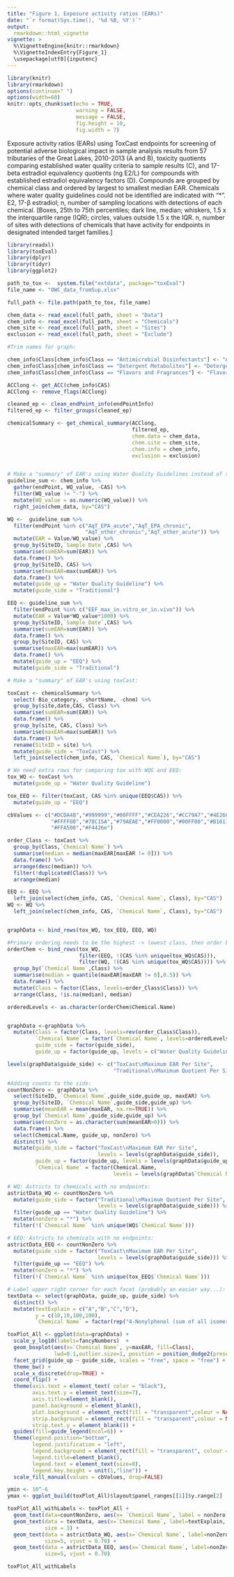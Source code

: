 ```yaml
---
title: "Figure 1. Exposure activity ratios (EARs)"
date: "`r format(Sys.time(), '%d %B, %Y')`"
output: 
  rmarkdown::html_vignette
vignette: >
  %\VignetteEngine{knitr::rmarkdown}
  %\VignetteIndexEntry{Figure_1}
  \usepackage[utf8]{inputenc}
---
```



```r
library(knitr)
library(rmarkdown)
options(continue=" ")
options(width=60)
knitr::opts_chunk$set(echo = TRUE,
                      warning = FALSE,
                      message = FALSE,
                      fig.height = 10,
                      fig.width = 7)
```

Exposure activity ratios (EARs) using ToxCast endpoints for screening of potential adverse biological impact in sample analysis results from 57 tributaries of the Great Lakes, 2010-2013 (A and B), toxicity quotients comparing established water quality criteria to sample results (C), and 17-beta estradiol equivalency quotients (ng E2/L) for compounds with established estradiol equivalency factors (D). Compounds are grouped by chemical class and ordered by largest to smallest median EAR. Chemicals where water quality guidelines could not be identified are indicated with “*”.  E2, 17-β estradiol; n, number of sampling locations with detections of each chemical. [Boxes, 25th to 75th percentiles; dark line, median; whiskers, 1.5 x the interquartile range (IQR); circles, values outside 1.5 x the IQR. n, number of sites with detections of chemicals that have activity for endpoints in designated intended target families.]



```r
library(readxl)
library(toxEval)
library(dplyr)
library(tidyr)
library(ggplot2)

path_to_tox <-  system.file("extdata", package="toxEval")
file_name <- "OWC_data_fromSup.xlsx"

full_path <- file.path(path_to_tox, file_name)

chem_data <- read_excel(full_path, sheet = "Data")
chem_info <- read_excel(full_path, sheet = "Chemicals") 
chem_site <- read_excel(full_path, sheet = "Sites")
exclusion <- read_excel(full_path, sheet = "Exclude")

#Trim names for graph:

chem_info$Class[chem_info$Class == "Antimicrobial Disinfectants"] <- "Antimicrobial"
chem_info$Class[chem_info$Class == "Detergent Metabolites"] <- "Detergent"
chem_info$Class[chem_info$Class == "Flavors and Fragrances"] <- "Flavor/Fragrance"

ACClong <- get_ACC(chem_info$CAS)
ACClong <- remove_flags(ACClong)

cleaned_ep <- clean_endPoint_info(endPointInfo)
filtered_ep <- filter_groups(cleaned_ep)

chemicalSummary <- get_chemical_summary(ACClong,
                                        filtered_ep, 
                                        chem.data = chem_data, 
                                        chem.site = chem_site, 
                                        chem.info = chem_info,
                                        exclusion = exclusion)


# Make a "summary" of EAR's using Water Quality Guidelines instead of toxCast:
guideline_sum <- chem_info %>%
  gather(endPoint, WQ_value, -CAS) %>%
  filter(WQ_value != "-") %>%
  mutate(WQ_value = as.numeric(WQ_value)) %>%
  right_join(chem_data, by="CAS")

WQ <-  guideline_sum %>%
  filter(endPoint %in% c("AqT_EPA_acute","AqT_EPA_chronic",
                         "AqT_other_chronic","AqT_other_acute")) %>%
  mutate(EAR = Value/WQ_value) %>%
  group_by(SiteID,`Sample Date`,CAS) %>%
  summarise(sumEAR=sum(EAR)) %>%
  data.frame() %>%
  group_by(SiteID, CAS) %>%
  summarise(maxEAR=max(sumEAR)) %>%
  data.frame() %>%
  mutate(guide_up = "Water Quality Guideline") %>%
  mutate(guide_side = "Traditional")

EEQ <- guideline_sum %>%
  filter(endPoint %in% c("EEF_max_in.vitro_or_in.vivo")) %>%
  mutate(EAR = Value*WQ_value*1000) %>%
  group_by(SiteID,`Sample Date`,CAS) %>%
  summarise(sumEAR=sum(EAR)) %>%
  data.frame() %>%
  group_by(SiteID, CAS) %>%
  summarise(maxEAR=max(sumEAR)) %>%
  data.frame() %>%
  mutate(guide_up = "EEQ") %>%
  mutate(guide_side = "Traditional")

# Make a "summary" of EAR's using toxCast:

toxCast <- chemicalSummary %>%
  select(-Bio_category, -shortName, -chnm) %>%
  group_by(site,date,CAS, Class) %>%
  summarise(sumEAR=sum(EAR)) %>%
  data.frame() %>%
  group_by(site, CAS, Class) %>%
  summarise(maxEAR=max(sumEAR)) %>%
  data.frame() %>%
  rename(SiteID = site) %>%
  mutate(guide_side = "ToxCast") %>%
  left_join(select(chem_info, CAS, `Chemical Name`), by="CAS") 

# We need extra rows for comparing tox with WQG and EEQ:
tox_WQ <- toxCast %>%
  mutate(guide_up = "Water Quality Guideline")

tox_EEQ <- filter(toxCast, CAS %in% unique(EEQ$CAS)) %>%
  mutate(guide_up = "EEQ")

cbValues <- c("#DCDA4B","#999999","#00FFFF","#CEA226","#CC79A7","#4E26CE",
              "#FFFF00","#78C15A","#79AEAE","#FF0000","#00FF00","#B1611D",
              "#FFA500","#F4426e")

order_Class <- toxCast %>%
  group_by(Class,`Chemical Name`) %>%
  summarise(median = median(maxEAR[maxEAR != 0])) %>%
  data.frame() %>%
  arrange(desc(median)) %>%
  filter(!duplicated(Class)) %>%
  arrange(median) 

EEQ <- EEQ %>%
  left_join(select(chem_info, CAS, `Chemical Name`, Class), by="CAS")
WQ <- WQ %>%
  left_join(select(chem_info, CAS, `Chemical Name`, Class), by="CAS")


graphData <- bind_rows(tox_WQ, tox_EEQ, EEQ, WQ) 

#Primary ordering needs to be the highest -> lowest class, then order by median
orderChem <- bind_rows(tox_WQ, 
                       filter(EEQ, !(CAS %in% unique(tox_WQ$CAS))),
                       filter(WQ, !(CAS %in% unique(tox_WQ$CAS)))) %>%
  group_by(`Chemical Name`,Class) %>%
  summarise(median = quantile(maxEAR[maxEAR != 0],0.5)) %>%
  data.frame() %>%
  mutate(Class = factor(Class, levels=order_Class$Class)) %>%
  arrange(Class, !is.na(median), median)

orderedLevels <- as.character(orderChem$Chemical.Name) 


graphData <-graphData %>%
  mutate(Class = factor(Class, levels=rev(order_Class$Class)),
         `Chemical Name` = factor(`Chemical Name`, levels=orderedLevels),
         guide_side = factor(guide_side),
         guide_up = factor(guide_up, levels = c("Water Quality Guideline","EEQ")))  

levels(graphData$guide_side) <- c("ToxCast\nMaximum EAR Per Site",
                                  "Traditional\nMaximum Quotient Per Site")

#Adding counts to the side:
countNonZero <- graphData %>%
  select(SiteID, `Chemical Name`,guide_side,guide_up, maxEAR) %>%
  group_by(SiteID, `Chemical Name`,guide_side,guide_up) %>%
  summarise(meanEAR = mean(maxEAR, na.rm=TRUE)) %>%
  group_by(`Chemical Name`,guide_side,guide_up) %>%
  summarise(nonZero = as.character(sum(meanEAR>0))) %>%
  data.frame() %>%
  select(Chemical.Name, guide_up, nonZero) %>%
  distinct() %>%
  mutate(guide_side = factor("ToxCast\nMaximum EAR Per Site", 
                             levels = levels(graphData$guide_side)),
         guide_up = factor(guide_up, levels = levels(graphData$guide_up)),
         `Chemical Name` = factor(Chemical.Name, 
                                  levels = levels(graphData$`Chemical Name`))) 

# WQ: Astricts to chemicals with no endpoints:
astrictData_WQ <- countNonZero %>%
  mutate(guide_side = factor("Traditional\nMaximum Quotient Per Site", 
                             levels = levels(graphData$guide_side))) %>%
  filter(guide_up == "Water Quality Guideline") %>%
  mutate(nonZero = "*") %>%
  filter(!(`Chemical Name` %in% unique(WQ$`Chemical Name`)))

# EEQ: Astricts to chemicals with no endpoints:
astrictData_EEQ <- countNonZero %>%
  mutate(guide_side = factor("ToxCast\nMaximum EAR Per Site", 
                             levels = levels(graphData$guide_side))) %>%
  filter(guide_up == "EEQ") %>%
  mutate(nonZero = "*") %>%
  filter(!(`Chemical Name` %in% unique(tox_EEQ$`Chemical Name`)))

# Label upper right corner for each facet (probably an easier way...):
textData <- select(graphData, guide_up, guide_side) %>%
  distinct() %>%
  mutate(textExplain = c("A","B","C","D"),
         y = c(10,10,100,100),
         `Chemical Name` = factor(rep("4-Nonylphenol (sum of all isomers)",4), levels = levels(graphData$`Chemical Name`)))

toxPlot_All <- ggplot(data=graphData) +
  scale_y_log10(labels=fancyNumbers)  +
  geom_boxplot(aes(x=`Chemical Name`, y=maxEAR, fill=Class),
               lwd=0.1,outlier.size=1, position = position_dodge2(preserve = "total")) +
  facet_grid(guide_up ~ guide_side, scales = "free", space = "free") +
  theme_bw() +
  scale_x_discrete(drop=TRUE) +
  coord_flip() +
  theme(axis.text = element_text( color = "black"),
        axis.text.y = element_text(size=7),
        axis.title=element_blank(),
        panel.background = element_blank(),
        plot.background = element_rect(fill = "transparent",colour = NA),
        strip.background = element_rect(fill = "transparent",colour = NA),
        strip.text.y = element_blank()) +
  guides(fill=guide_legend(ncol=6)) +
  theme(legend.position="bottom",
        legend.justification = "left",
        legend.background = element_rect(fill = "transparent", colour = "transparent"),
        legend.title=element_blank(),
        legend.text = element_text(size=8),
        legend.key.height = unit(1,"line")) +
  scale_fill_manual(values = cbValues, drop=FALSE) 

ymin <- 10^-6
ymax <- ggplot_build(toxPlot_All)$layout$panel_ranges[[1]]$y.range[2]

toxPlot_All_withLabels <- toxPlot_All +
  geom_text(data=countNonZero, aes(x= `Chemical Name`, label = nonZero, y=ymin), size=2.5) +
  geom_text(data = textData, aes(x=`Chemical Name`, label=textExplain, y=y),
            size = 3) +
  geom_text(data = astrictData_WQ, aes(x=`Chemical Name`, label=nonZero, y=10^-5),
            size=5, vjust = 0.70) +
  geom_text(data = astrictData_EEQ, aes(x=`Chemical Name`, label=nonZero, y=3.3*ymin),
            size=5, vjust = 0.70)

toxPlot_All_withLabels

```